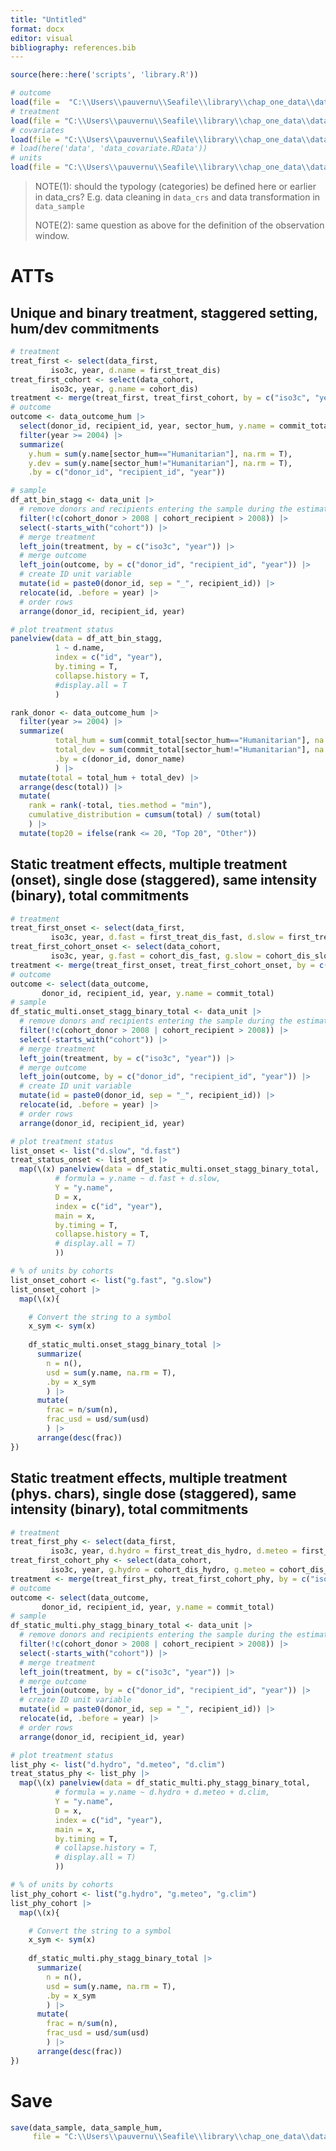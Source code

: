 ```yaml
---
title: "Untitled"
format: docx
editor: visual
bibliography: references.bib
---
```


```r

source(here::here('scripts', 'library.R'))
```

```r

# outcome
load(file =  "C:\\Users\\pauvernu\\Seafile\\library\\chap_one_data\\data\\outcome\\data_outcome.RData")
# treatment
load(file = "C:\\Users\\pauvernu\\Seafile\\library\\chap_one_data\\data\\treatment\\data_treatment.RData")
# covariates
load(file = "C:\\Users\\pauvernu\\Seafile\\library\\chap_one_data\\data\\covariate\\data_covariate.RData")
# load(here('data', 'data_covariate.RData'))
# units
load(file = "C:\\Users\\pauvernu\\Seafile\\library\\chap_one_data\\data\\outcome\\data_unit.RData")
```

> NOTE(1): should the typology (categories) be defined here or earlier in data_crs? E.g. data cleaning in `data_crs` and data transformation in `data_sample`
>
> NOTE(2): same question as above for the definition of the observation window.

# ATTs

## Unique and binary treatment, staggered setting, hum/dev commitments

```r

# treatment
treat_first <- select(data_first,
         iso3c, year, d.name = first_treat_dis)
treat_first_cohort <- select(data_cohort,
         iso3c, year, g.name = cohort_dis)
treatment <- merge(treat_first, treat_first_cohort, by = c("iso3c", "year"))
# outcome
outcome <- data_outcome_hum |> 
  select(donor_id, recipient_id, year, sector_hum, y.name = commit_total) |> 
  filter(year >= 2004) |> 
  summarize(
    y.hum = sum(y.name[sector_hum=="Humanitarian"], na.rm = T),
    y.dev = sum(y.name[sector_hum!="Humanitarian"], na.rm = T),
    .by = c("donor_id", "recipient_id", "year"))

# sample
df_att_bin_stagg <- data_unit |> 
  # remove donors and recipients entering the sample during the estimation window
  filter(!c(cohort_donor > 2008 | cohort_recipient > 2008)) |> 
  select(-starts_with("cohort")) |> 
  # merge treatment
  left_join(treatment, by = c("iso3c", "year")) |> 
  # merge outcome
  left_join(outcome, by = c("donor_id", "recipient_id", "year")) |> 
  # create ID unit variable
  mutate(id = paste0(donor_id, sep = "_", recipient_id)) |> 
  relocate(id, .before = year) |> 
  # order rows
  arrange(donor_id, recipient_id, year)

# plot treatment status
panelview(data = df_att_bin_stagg,
          1 ~ d.name,
          index = c("id", "year"), 
          by.timing = T, 
          collapse.history = T,
          #display.all = T
          )
```

```r

rank_donor <- data_outcome_hum |> 
  filter(year >= 2004) |> 
  summarize(
          total_hum = sum(commit_total[sector_hum=="Humanitarian"], na.rm = T),
          total_dev = sum(commit_total[sector_hum!="Humanitarian"], na.rm = T),
          .by = c(donor_id, donor_name)
          ) |> 
  mutate(total = total_hum + total_dev) |> 
  arrange(desc(total)) |>
  mutate(
    rank = rank(-total, ties.method = "min"),
    cumulative_distribution = cumsum(total) / sum(total)
    ) |> 
  mutate(top20 = ifelse(rank <= 20, "Top 20", "Other"))
```


## Static treatment effects, multiple treatment (onset), single dose (staggered), same intensity (binary), total commitments

```r

# treatment
treat_first_onset <- select(data_first,
         iso3c, year, d.fast = first_treat_dis_fast, d.slow = first_treat_dis_slow)
treat_first_cohort_onset <- select(data_cohort,
         iso3c, year, g.fast = cohort_dis_fast, g.slow = cohort_dis_slow)
treatment <- merge(treat_first_onset, treat_first_cohort_onset, by = c("iso3c", "year"))
# outcome
outcome <- select(data_outcome,
       donor_id, recipient_id, year, y.name = commit_total)
# sample
df_static_multi.onset_stagg_binary_total <- data_unit |> 
  # remove donors and recipients entering the sample during the estimation window
  filter(!c(cohort_donor > 2008 | cohort_recipient > 2008)) |> 
  select(-starts_with("cohort")) |> 
  # merge treatment
  left_join(treatment, by = c("iso3c", "year")) |> 
  # merge outcome
  left_join(outcome, by = c("donor_id", "recipient_id", "year")) |> 
  # create ID unit variable
  mutate(id = paste0(donor_id, sep = "_", recipient_id)) |> 
  relocate(id, .before = year) |> 
  # order rows
  arrange(donor_id, recipient_id, year)

# plot treatment status
list_onset <- list("d.slow", "d.fast")
treat_status_onset <- list_onset |> 
  map(\(x) panelview(data = df_static_multi.onset_stagg_binary_total,
          # formula = y.name ~ d.fast + d.slow,
          Y = "y.name",
          D = x,
          index = c("id", "year"),
          main = x,
          by.timing = T, 
          collapse.history = T,
          # display.all = T)
          ))

# % of units by cohorts
list_onset_cohort <- list("g.fast", "g.slow")
list_onset_cohort |> 
  map(\(x){

    # Convert the string to a symbol
    x_sym <- sym(x)
    
    df_static_multi.onset_stagg_binary_total |> 
      summarize(
        n = n(),
        usd = sum(y.name, na.rm = T),
        .by = x_sym
        ) |> 
      mutate(
        frac = n/sum(n),
        frac_usd = usd/sum(usd)
        ) |> 
      arrange(desc(frac))
})
```

## Static treatment effects, multiple treatment (phys. chars), single dose (staggered), same intensity (binary), total commitments

```r

# treatment
treat_first_phy <- select(data_first,
         iso3c, year, d.hydro = first_treat_dis_hydro, d.meteo = first_treat_dis_meteo, d.clim = first_treat_dis_clim)
treat_first_cohort_phy <- select(data_cohort,
         iso3c, year, g.hydro = cohort_dis_hydro, g.meteo = cohort_dis_meteo, g.clim = cohort_dis_clim)
treatment <- merge(treat_first_phy, treat_first_cohort_phy, by = c("iso3c", "year"))
# outcome
outcome <- select(data_outcome,
       donor_id, recipient_id, year, y.name = commit_total)
# sample
df_static_multi.phy_stagg_binary_total <- data_unit |> 
  # remove donors and recipients entering the sample during the estimation window
  filter(!c(cohort_donor > 2008 | cohort_recipient > 2008)) |> 
  select(-starts_with("cohort")) |> 
  # merge treatment
  left_join(treatment, by = c("iso3c", "year")) |> 
  # merge outcome
  left_join(outcome, by = c("donor_id", "recipient_id", "year")) |> 
  # create ID unit variable
  mutate(id = paste0(donor_id, sep = "_", recipient_id)) |> 
  relocate(id, .before = year) |> 
  # order rows
  arrange(donor_id, recipient_id, year)

# plot treatment status
list_phy <- list("d.hydro", "d.meteo", "d.clim")
treat_status_phy <- list_phy |> 
  map(\(x) panelview(data = df_static_multi.phy_stagg_binary_total,
          # formula = y.name ~ d.hydro + d.meteo + d.clim,
          Y = "y.name",
          D = x,
          index = c("id", "year"),
          main = x,
          by.timing = T, 
          # collapse.history = T,
          # display.all = T)
          ))

# % of units by cohorts
list_phy_cohort <- list("g.hydro", "g.meteo", "g.clim")
list_phy_cohort |> 
  map(\(x){

    # Convert the string to a symbol
    x_sym <- sym(x)
    
    df_static_multi.phy_stagg_binary_total |> 
      summarize(
        n = n(),
        usd = sum(y.name, na.rm = T),
        .by = x_sym
        ) |> 
      mutate(
        frac = n/sum(n),
        frac_usd = usd/sum(usd)
        ) |> 
      arrange(desc(frac))
})
```

# Save

```r

save(data_sample, data_sample_hum,
     file = "C:\\Users\\pauvernu\\Seafile\\library\\chap_one_data\\data\\data_sample.RData")
```

